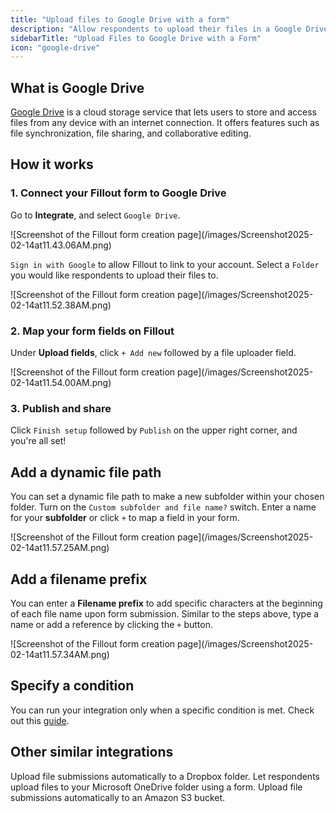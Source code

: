```yaml
---
title: "Upload files to Google Drive with a form"
description: "Allow respondents to upload their files in a Google Drive folder through a Fillout form. Create a dynamic subfolder within your main folder."
sidebarTitle: "Upload Files to Google Drive with a Form"
icon: "google-drive"
---
```


## What is Google Drive

[Google Drive](https://drive.google.com/?ref=filloutforms-helparticle) is a cloud storage service that lets users to store and access files from any device with an internet connection. It offers features such as file synchronization, file sharing, and collaborative editing.

## How it works

### **1. Connect your Fillout form to Google Drive**

Go to **Integrate**, and select `Google Drive`.

<Frame>
  ![Screenshot of the Fillout form creation page](/images/Screenshot2025-02-14at11.43.06AM.png)
</Frame>

`Sign in with Google` to allow Fillout to link to your account. Select a `Folder` you would like respondents to upload their files to.

<Frame style={{ width: '576px', height: '301px' }}>
  ![Screenshot of the Fillout form creation page](/images/Screenshot2025-02-14at11.52.38AM.png)
</Frame>

### **2. Map your form fields on Fillout**

Under **Upload fields**, click `+ Add new` followed by a file uploader field.

<Frame style={{ width: '384px', height: '324px' }}>
  ![Screenshot of the Fillout form creation page](/images/Screenshot2025-02-14at11.54.00AM.png)
</Frame>

### **3. Publish and share**

Click `Finish setup` followed by `Publish` on the upper right corner, and you're all set\!

## **Add a dynamic file path**

You can set a dynamic file path to make a new subfolder within your chosen folder. Turn on the `Custom subfolder and file name?` switch. Enter a name for your **subfolder** or click `+` to map a field in your form.

<Frame style={{ width: '336px', height: '232px' }}>
  ![Screenshot of the Fillout form creation page](/images/Screenshot2025-02-14at11.57.25AM.png)
</Frame>

## **Add a filename prefix**

You can enter a **Filename prefix** to add specific characters at the beginning of each file name upon form submission. Similar to the steps above, type a name or add a reference by clicking the `+` button.

<Frame style={{ width: '336px', height: '70px' }}>
  ![Screenshot of the Fillout form creation page](/images/Screenshot2025-02-14at11.57.34AM.png)
</Frame>

## Specify a condition

You can run your integration only when a specific condition is met. Check out this [guide](/conditional-integration).

## **Other similar integrations**

<CardGroup cols={3}>
  <Card title="Sync files uploads to Dropbox" icon="dropbox" iconType="regular" color="#FFC738" href="/dropbox">
    Upload file submissions automatically to a Dropbox folder.
  </Card>
  <Card title="Sync files to OneDrive" icon="cloud-arrow-up" iconType="regular" color="#FFC738" href="/microsoft-onedrive">
    Let respondents upload files to your Microsoft OneDrive folder using a  form.
  </Card>
  <Card title="Sync file uploads to Amazon S3" icon="amazon" iconType="regular" color="#FFC738" href="/amazon-s3">
    Upload file submissions automatically to an Amazon S3 bucket.
  </Card>
</CardGroup>
